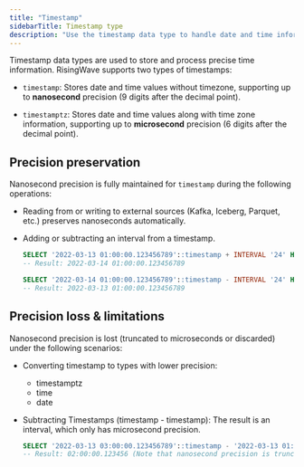 ```yaml
---
title: "Timestamp"
sidebarTitle: Timestamp type
description: "Use the timestamp data type to handle date and time information."
---
```


Timestamp data types are used to store and process precise time information. RisingWave supports two types of timestamps:

- `timestamp`: Stores date and time values without timezone, supporting up to **nanosecond** precision (9 digits after the decimal point).

- `timestamptz`: Stores date and time values along with time zone information, supporting up to **microsecond** precision (6 digits after the decimal point).


## Precision preservation

Nanosecond precision is fully maintained for `timestamp` during the following operations:

- Reading from or writing to external sources (Kafka, Iceberg, Parquet, etc.) preserves nanoseconds automatically.

- Adding or subtracting an interval from a timestamp.

    ```sql Add an interval
    SELECT '2022-03-13 01:00:00.123456789'::timestamp + INTERVAL '24' HOUR;
    -- Result: 2022-03-14 01:00:00.123456789
    ```

    ```sql Subtract an interval
    SELECT '2022-03-14 01:00:00.123456789'::timestamp - INTERVAL '24' HOUR;
    -- Result: 2022-03-13 01:00:00.123456789
    ```

## Precision loss & limitations

Nanosecond precision is lost (truncated to microseconds or discarded) under the following scenarios:

- Converting timestamp to types with lower precision:
    - timestamptz
    - time
    - date

- Subtracting Timestamps (timestamp - timestamp): The result is an interval, which only has microsecond precision.
    ```sql Subtract two timestamps
    SELECT '2022-03-13 03:00:00.123456789'::timestamp - '2022-03-13 01:00:00.000000000'::timestamp;
    -- Result: 02:00:00.123456 (Note that nanosecond precision is truncated.)
    ```




